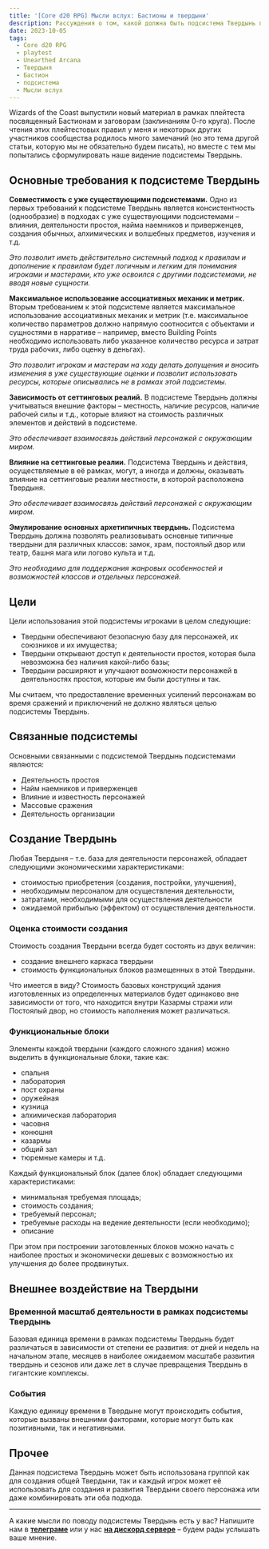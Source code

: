 ```yaml
---
title: '[Core d20 RPG] Мысли вслух: Бастионы и твердыни'
description: Рассуждения о том, какой должна быть подсистема Твердынь по развитию базы персонажей
date: 2023-10-05
tags:
  - Core d20 RPG
  - playtest
  - Unearthed Arcana
  - Твердыня
  - Бастион
  - подсистема
  - Мысли вслух
---
```


Wizards of the Coast выпустили новый материал в рамках плейтеста посвященный Бастионам и заговорам (заклинаниям 0-го круга). После чтения этих плейтестовых правил у меня и некоторых других участников сообщества родилось много замечаний (но это тема другой статьи, которую мы не обязательно будем писать), но вместе с тем мы попытались сформулировать наше видение подсистемы Твердынь.

## Основные требования к подсистеме Твердынь

**Совместимость с уже существующими подсистемами.** Одно из первых требований к подсистеме Твердынь является консистентность (однообразие) в подходах с уже существующими подсистемами – влияния, деятельности простоя, найма наемников и приверженцев, создания обычных, алхимических и волшебных предметов, изучения и т.д.

_Это позволит иметь действительно системный подход к правилам и дополнение к правилам будет логичным и легким для понимания игроками и мастерами, кто уже освоился с другими подсистемами, не вводя новые сущности._

**Максимальное использование ассоциативных механик и метрик.** Вторым требованием к этой подсистеме является максимальное использование ассоциативных механик и метрик (т.е. максимальное количество параметров должно напрямую соотносится с объектами и сущностями в нарративе – например, вместо Building Points необходимо использовать либо указанное количество ресурса и затрат труда рабочих, либо оценку в деньгах).

_Это позволит игрокам и мастерам на ходу делать допущения и вносить изменения в уже существующие оценки и позволит использовать ресурсы, которые описывались не в рамках этой подсистемы._

**Зависимость от сеттинговых реалий.** В подсистеме Твердынь должны учитываться внешние факторы – местность, наличие ресурсов, наличие рабочей силы и т.д., которые влияют на стоимость различных элементов и действий в подсистеме.

_Это обеспечивает взаимосвязь действий персонажей с окружающим миром._

**Влияние на сеттинговые реалии.** Подсистема Твердынь и действия, осуществляемые в её рамках, могут, а иногда и должны, оказывать влияние на сеттинговые реалии местности, в которой расположена Твердыня.

_Это обеспечивает взаимосвязь действий персонажей с окружающим миром._

**Эмулирование основных архетипичных твердынь.** Подсистема Твердынь должна позволять реализовывать основные типичные твердыни для различных классов: замок, храм, постоялый двор или театр, башня мага или логово культа и т.д.

_Это необходимо для поддержания жанровых особенностей и возможностей классов и отдельных персонажей._

## Цели

Цели использования этой подсистемы игроками в целом следующие:

- Твердыни обеспечивают безопасную базу для персонажей, их союзников и их имущества;
- Твердыни открывают доступ к деятельности простоя, которая была невозможна без наличия какой-либо базы;
- Твердыни расширяют и улучшают возможности персонажей в деятельностях простоя, которые им были доступны и так.

Мы считаем, что предоставление временных усилений персонажам во время сражений и приключений не должно являться целью подсистемы Твердынь.

## Связанные подсистемы

Основными связанными с подсистемой Твердынь подсистемами являются:

- Деятельность простоя
- Найм наемников и приверженцев
- Влияние и известность персонажей
- Массовые сражения
- Деятельность организации

## Создание Твердынь

Любая Твердыня – т.е. база для деятельности персонажей, обладает следующими экономическими характеристиками:

- стоимостью приобретения (создания, постройки, улучшения),
- необходимым персоналом для осуществления деятельности,
- затратами, необходимыми для осуществления деятельности
- ожидаемой прибылью (эффектом) от осуществления деятельности.

### Оценка стоимости создания

Стоимость создания Твердыни всегда будет состоять из двух величин:

- создание внешнего каркаса твердыни
- стоимость функциональных блоков размещенных в этой Твердыни.

Что имеется в виду? Стоимость базовых конструкций здания изготовленных из определенных материалов будет одинаково вне зависимости от того, что находится внутри Казармы стражи или Постоялый двор, но стоимость наполнения может различаться.

### Функциональные блоки

Элементы каждой твердыни (каждого сложного здания) можно выделить в функциональные блоки, такие как:

- спальня
- лаборатория
- пост охраны
- оружейная
- кузница
- алхимическая лаборатория
- часовня
- конюшня
- казармы
- общий зал
- тюремные камеры и т.д.

Каждый функциональный блок (далее блок) обладает следующими характеристиками:

- минимальная требуемая площадь;
- стоимость создания;
- требуемый персонал;
- требуемые расходы на ведение деятельности (если необходимо);
- описание

При этом при построении заготовленных блоков можно начать с наиболее простых и экономически дешевых с возможностью их улучшения до более продвинутых.

## Внешнее воздействие на Твердыни

### Временной масштаб деятельности в рамках подсистемы Твердынь

Базовая единица времени в рамках подсистемы Твердынь будет различаться в зависимости от степени ее развития: от дней и недель на начальном этапе, месяцев в наиболее ожидаемом масштабе развития твердынь и сезонов или даже лет в случае превращения Твердынь в гигантские комплексы.

### События

Каждую единицу времени в Твердыне могут происходить события, которые вызваны внешними факторами, которые могут быть как позитивными, так и негативными.

## Прочее

Данная подсистема Твердынь может быть использована группой как для создания общей Твердыни, так и каждый игрок может её использовать для создания и развития Твердыни своего персонажа или даже комбинировать эти оба подхода.

---

А какие мысли по поводу подсистемы Твердынь есть у вас? Напишите нам в [**телеграме**](https://t.me/cyborgs_and_mages) или у нас [**на дискорд сервере**](https://discord.gg/yrJqvCqU3w) – будем рады услышать ваше мнение.
